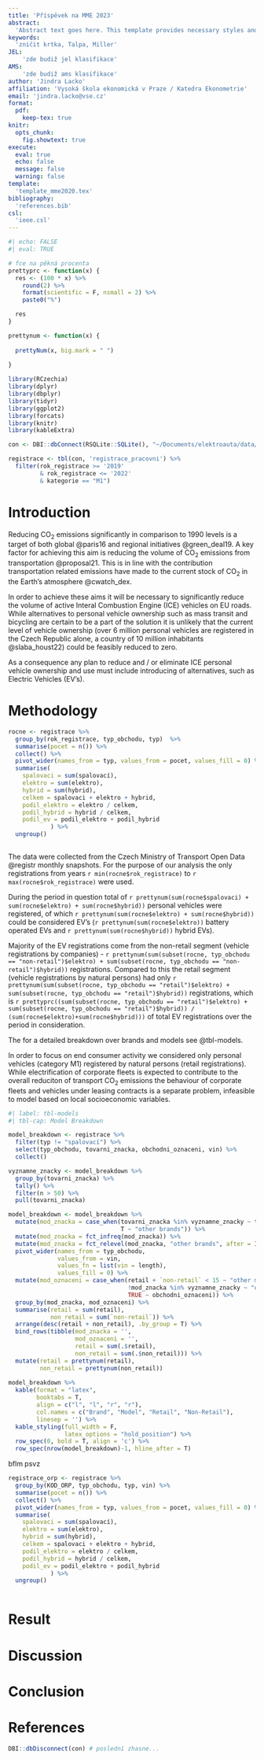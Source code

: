 ```yaml
---
title: 'Příspěvek na MME 2023'
abstract: 
  'Abstract text goes here. This template provides necessary styles and examples to produce valid paper for the international conference on Mathematical Methods in Economics organized by Czech Society for Operations Research and collaborating institutions. The submitted paper cannot be longer than six pages including results, figures and references.'
keywords: 
  'zničit krtka, Talpa, Miller'
JEL:
    'zde budiž jel klasifikace'
AMS:
    'zde budiž ams klasifikace'
author: 'Jindra Lacko'
affiliation: 'Vysoká škola ekonomická v Praze / Katedra Ekonometrie'
email: 'jindra.lacko@vse.cz'
format: 
  pdf:
    keep-tex: true
knitr:
  opts_chunk: 
    fig.showtext: true
execute: 
  eval: true
  echo: false
  message: false
  warning: false
template:
  'template_mme2020.tex'
bibliography:
  'references.bib'
csl: 
  'ieee.csl'
---
```


```r
#| echo: FALSE
#| eval: TRUE

# fce na pěkná procenta
prettyprc <- function(x) {
  res <- (100 * x) %>%
    round(2) %>%
    format(scientific = F, nsmall = 2) %>%
    paste0("%")

  res
}

prettynum <- function(x) {
  
  prettyNum(x, big.mark = " ")
  
}

library(RCzechia)
library(dplyr)
library(dbplyr)
library(tidyr)
library(ggplot2)
library(forcats)
library(knitr)
library(kableExtra)

con <- DBI::dbConnect(RSQLite::SQLite(), "~/Documents/elektroauta/data/auta.sqlite") # připojit databázi

registrace <- tbl(con, 'registrace_pracovni') %>% 
  filter(rok_registrace >= '2019' 
         & rok_registrace <= '2022'
         & kategorie == "M1")

```

# Introduction

Reducing CO~2~ emissions significantly in comparison to 1990 levels is a target of both global @paris16  and regional initiatives @green_deal19. A key factor for achieving this aim is reducing the volume of CO~2~ emissions from transportation @proposal21. This is in line with the contribution transportation related emissions have made to the current stock of CO~2~ in the Earth's atmosphere @cwatch_dex.

In order to achieve these aims it will be necessary to significantly reduce the volume of active Interal Combustion Engine (ICE) vehicles on EU roads. While alternatives to personal vehicle ownership such as mass transit and bicycling are certain to be a part of the solution it is unlikely that the current level of vehicle ownership (over 6 million personal vehicles are registered in the Czech Republic alone, a country of 10 million inhabitants @slaba_houst22) could be feasibly reduced to zero.

As a consequence any plan to reduce and / or eliminate ICE personal vehicle ownership and use must include introducing of alternatives, such as Electric Vehicles (EV's).




# Methodology


```r

rocne <- registrace %>% 
  group_by(rok_registrace, typ_obchodu, typ)  %>%
  summarise(pocet = n()) %>% 
  collect() %>% 
  pivot_wider(names_from = typ, values_from = pocet, values_fill = 0) %>% 
  summarise(
    spalovaci = sum(spalovací),
    elektro = sum(elektro),
    hybrid = sum(hybrid),
    celkem = spalovaci + elektro + hybrid,
    podil_elektro = elektro / celkem,
    podil_hybrid = hybrid / celkem,
    podil_ev = podil_elektro + podil_hybrid
            ) %>% 
  ungroup()
 
```

The data were collected from the Czech Ministry of Transport Open Data @registr monthly snapshots. For the purpose of our analysis the only registrations from years `r min(rocne$rok_registrace)` to `r max(rocne$rok_registrace)` were used. 

During the period in question total of `r prettynum(sum(rocne$spalovaci) + sum(rocne$elektro) + sum(rocne$hybrid))` personal vehicles were registered, of which `r prettynum(sum(rocne$elektro) + sum(rocne$hybrid))` could be considered EV's (`r prettynum(sum(rocne$elektro))` battery operated EVs and `r prettynum(sum(rocne$hybrid))` hybrid EVs).

Majority of the EV registrations come from the non-retail segment (vehicle registrations by companies) - `r prettynum(sum(subset(rocne, typ_obchodu == "non-retail")$elektro) + sum(subset(rocne, typ_obchodu == "non-retail")$hybrid))` registrations. Compared to this the retail segment (vehicle registrations by natural persons) had only `r prettynum(sum(subset(rocne, typ_obchodu == "retail")$elektro) + sum(subset(rocne, typ_obchodu == "retail")$hybrid))` registrations, which is `r prettyprc((sum(subset(rocne, typ_obchodu == "retail")$elektro) + sum(subset(rocne, typ_obchodu == "retail")$hybrid)) / (sum(rocne$elektro)+sum(rocne$hybrid)))` of total EV registrations over the period in consideration.

The for a detailed breakdown over brands and models see @tbl-models.

In order to focus on end consumer activity we considered only personal vehicles (category M1) registered by natural persons (retail registrations). While electrification of corporate fleets is expected to contribute to the overall reduciton of transport CO~2~ emissions the behaviour of corporate fleets and vehicles under leasing contracts is a separate problem, infeasible to model based on local socioeconomic variables.

```r
#| label: tbl-models
#| tbl-cap: Model Breakdown

model_breakdown <- registrace %>% 
  filter(typ != "spalovací") %>% 
  select(typ_obchodu, tovarni_znacka, obchodni_oznaceni, vin) %>% 
  collect()

vyznamne_znacky <- model_breakdown %>%
  group_by(tovarni_znacka) %>% 
  tally() %>%
  filter(n > 50) %>% 
  pull(tovarni_znacka)

model_breakdown <- model_breakdown %>% 
  mutate(mod_znacka = case_when(tovarni_znacka %in% vyznamne_znacky ~ tovarni_znacka,
                                T ~ "other brands")) %>% 
  mutate(mod_znacka = fct_infreq(mod_znacka)) %>% 
  mutate(mod_znacka = fct_relevel(mod_znacka, "other brands", after = Inf)) %>% 
  pivot_wider(names_from = typ_obchodu, 
              values_from = vin,
              values_fn = list(vin = length),
              values_fill = 0) %>% 
  mutate(mod_oznaceni = case_when(retail + `non-retail` < 15 ~ "other models",
                                  !mod_znacka %in% vyznamne_znacky ~ "other models",
                                  TRUE ~ obchodni_oznaceni)) %>% 
  group_by(mod_znacka, mod_oznaceni) %>% 
  summarise(retail = sum(retail),
            non_retail = sum(`non-retail`)) %>% 
  arrange(desc(retail + non_retail), .by_group = T) %>% 
  bind_rows(tibble(mod_znacka = '',
                   mod_oznaceni = '',
                   retail = sum(.$retail),
                   non_retail = sum(.$non_retail))) %>% 
  mutate(retail = prettynum(retail),
         non_retail = prettynum(non_retail))
  
model_breakdown %>%   
  kable(format = "latex",
        booktabs = T,
        align = c("l", "l", "r", "r"),
        col.names = c("Brand", "Model", "Retail", "Non-Retail"),
        linesep = '') %>% 
  kable_styling(full_width = F,
                latex_options = "hold_position") %>% 
  row_spec(0, bold = T, align = 'c') %>% 
  row_spec(nrow(model_breakdown)-1, hline_after = T)

```

bflm psvz

```r
registrace_orp <- registrace %>% 
  group_by(KOD_ORP, typ_obchodu, typ, vin) %>% 
  summarise(pocet = n()) %>% 
  collect() %>% 
  pivot_wider(names_from = typ, values_from = pocet, values_fill = 0) %>% 
  summarise(
    spalovaci = sum(spalovací),
    elektro = sum(elektro),
    hybrid = sum(hybrid),
    celkem = spalovaci + elektro + hybrid,
    podil_elektro = elektro / celkem,
    podil_hybrid = hybrid / celkem,
    podil_ev = podil_elektro + podil_hybrid
            ) %>% 
  ungroup()
  


```

# Result 

# Discussion

# Conclusion

# References

```r

DBI::dbDisconnect(con) # poslední zhasne...

```
